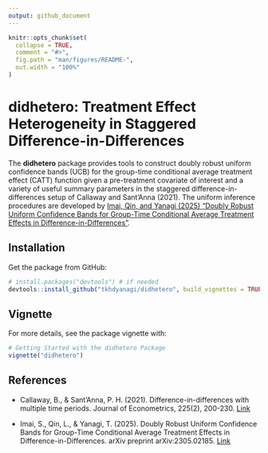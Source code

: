 ---
output: github_document
---

<!-- README.md is generated from README.Rmd. Please edit that file -->

```{r, include = FALSE}
knitr::opts_chunk$set(
  collapse = TRUE,
  comment = "#>",
  fig.path = "man/figures/README-",
  out.width = "100%"
)
```

# didhetero: Treatment Effect Heterogeneity in Staggered Difference-in-Differences

<!-- badges: start -->
<!-- badges: end -->

The **didhetero** package provides tools to construct doubly robust 
uniform confidence bands (UCB) for the group-time conditional average treatment 
effect (CATT) function given a pre-treatment covariate of interest and 
a variety of useful summary parameters in the staggered 
difference-in-differences setup of Callaway and Sant'Anna (2021).
The uniform inference procedures are developed by [Imai, Qin, and Yanagi (2025) "Doubly Robust Uniform Confidence Bands for Group-Time Conditional Average Treatment Effects in Difference-in-Differences"](https://doi.org/10.48550/arXiv.2305.02185).

## Installation

Get the package from GitHub:

```{r, eval = F, echo = T}
# install.packages("devtools") # if needed
devtools::install_github("tkhdyanagi/didhetero", build_vignettes = TRUE)
```

## Vignette

For more details, see the package vignette with:

```{r, eval = FALSE}
# Getting Started with the didhetero Package
vignette("didhetero")
```

## References

- Callaway, B., & Sant’Anna, P. H. (2021). 
Difference-in-differences with multiple time periods. 
Journal of Econometrics, 225(2), 200-230.
[Link](https://doi.org/10.1016/j.jeconom.2020.12.001)

- Imai, S., Qin, L., & Yanagi, T. (2025). 
Doubly Robust Uniform Confidence Bands for Group-Time Conditional Average Treatment Effects in Difference-in-Differences.
arXiv preprint arXiv:2305.02185.
[Link](https://doi.org/10.48550/arXiv.2305.02185)
